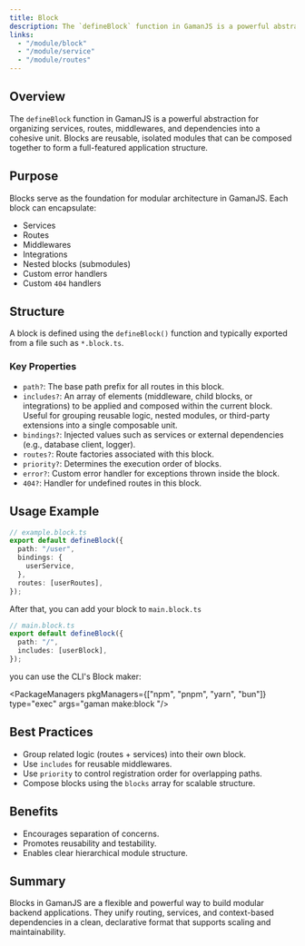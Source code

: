 ```yaml
---
title: Block
description: The `defineBlock` function in GamanJS is a powerful abstraction for organizing services, routes, middlewares, and dependencies into a cohesive unit. Blocks are reusable, isolated modules that can be composed together to form a full-featured application structure.
links:
  - "/module/block"
  - "/module/service"
  - "/module/routes"
---
```


## Overview

The `defineBlock` function in GamanJS is a powerful abstraction for organizing services, routes, middlewares, and dependencies into a cohesive unit. Blocks are reusable, isolated modules that can be composed together to form a full-featured application structure.

## Purpose

Blocks serve as the foundation for modular architecture in GamanJS. Each block can encapsulate:

- Services
- Routes
- Middlewares
- Integrations
- Nested blocks (submodules)
- Custom error handlers
- Custom `404` handlers

## Structure

A block is defined using the `defineBlock()` function and typically exported from a file such as `*.block.ts`.

### Key Properties

- `path?`: The base path prefix for all routes in this block.
- `includes?`: An array of elements (middleware, child blocks, or integrations) to be applied and composed within the current block. Useful for grouping reusable logic, nested modules, or third-party extensions into a single composable unit.
- `bindings?`: Injected values such as services or external dependencies (e.g., database client, logger). 
- `routes?`: Route factories associated with this block.
- `priority?`: Determines the execution order of blocks.
- `error?`: Custom error handler for exceptions thrown inside the block.
- `404?`: Handler for undefined routes in this block.

## Usage Example

```ts
// example.block.ts
export default defineBlock({
  path: "/user",
  bindings: {
    userService,
  },
  routes: [userRoutes],
});
```

After that, you can add your block to `main.block.ts`

```ts
// main.block.ts
export default defineBlock({
  path: "/",
  includes: [userBlock],
});
```


<Aside type="tip">
  you can use the CLI's Block maker:

  <PackageManagers pkgManagers={["npm", "pnpm", "yarn", "bun"]} type="exec" args="gaman make:block <name>"/>
</Aside>

## Best Practices

- Group related logic (routes + services) into their own block.
- Use `includes` for reusable middlewares.
- Use `priority` to control registration order for overlapping paths.
- Compose blocks using the `blocks` array for scalable structure.

## Benefits

- Encourages separation of concerns.
- Promotes reusability and testability.
- Enables clear hierarchical module structure.

## Summary

Blocks in GamanJS are a flexible and powerful way to build modular backend applications. They unify routing, services, and context-based dependencies in a clean, declarative format that supports scaling and maintainability.
